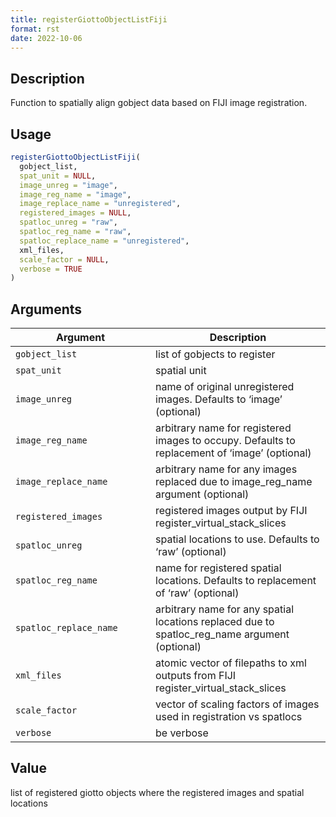 ```yaml
--- 
title: registerGiottoObjectListFiji 
format: rst 
date: 2022-10-06 
--- 
```


## Description

Function to spatially align gobject data based on FIJI image registration.


## Usage

```r
registerGiottoObjectListFiji(
  gobject_list,
  spat_unit = NULL,
  image_unreg = "image",
  image_reg_name = "image",
  image_replace_name = "unregistered",
  registered_images = NULL,
  spatloc_unreg = "raw",
  spatloc_reg_name = "raw",
  spatloc_replace_name = "unregistered",
  xml_files,
  scale_factor = NULL,
  verbose = TRUE
)
```


## Arguments

Argument      |Description
------------- |----------------
`gobject_list`     |     list of gobjects to register
`spat_unit`     |     spatial unit
`image_unreg`     |     name of original unregistered images. Defaults to 'image' (optional)
`image_reg_name`     |     arbitrary name for registered images to occupy. Defaults to replacement of 'image' (optional)
`image_replace_name`     |     arbitrary name for any images replaced due to image_reg_name argument (optional)
`registered_images`     |     registered images output by FIJI register_virtual_stack_slices
`spatloc_unreg`     |     spatial locations to use. Defaults to 'raw' (optional)
`spatloc_reg_name`     |     name for registered spatial locations. Defaults to replacement of 'raw' (optional)
`spatloc_replace_name`     |     arbitrary name for any spatial locations replaced due to spatloc_reg_name argument (optional)
`xml_files`     |     atomic vector of filepaths to xml outputs from FIJI register_virtual_stack_slices
`scale_factor`     |     vector of scaling factors of images used in registration vs spatlocs
`verbose`     |     be verbose


## Value

list of registered giotto objects where the registered images and spatial locations


